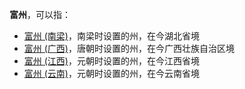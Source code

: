 '''富州'''，可以指：
*[[富州_(南梁)|富州 (南梁)]]，南梁时设置的州，在今湖北省境
*[[富州_(广西)|富州 (广西)]]，唐朝时设置的州，在今广西壮族自治区境
*[[富州_(江西)|富州 (江西)]]，元朝时设置的州，在今江西省境
*[[富州_(云南)|富州 (云南)]]，元朝时设置的州，在今云南省境

{{Disambig|F|Cat=二字中国州名消歧义}}
